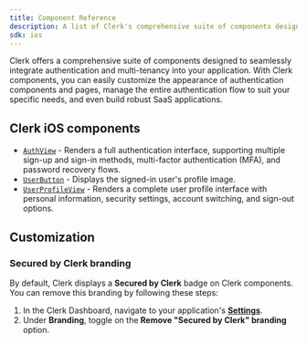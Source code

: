```yaml
---
title: Component Reference
description: A list of Clerk's comprehensive suite of components designed to seamlessly integrate authentication and multi-tenancy into your application.
sdk: ios
---
```


Clerk offers a comprehensive suite of components designed to seamlessly integrate authentication and multi-tenancy into your application. With Clerk components, you can easily customize the appearance of authentication components and pages, manage the entire authentication flow to suit your specific needs, and even build robust SaaS applications.

## Clerk iOS components

- [`AuthView`](/docs/reference/components/authentication/auth-view) - Renders a full authentication interface, supporting multiple sign-up and sign-in methods, multi-factor authentication (MFA), and password recovery flows.
- [`UserButton`](/docs/reference/components/user/user-button) - Displays the signed-in user's profile image.
- [`UserProfileView`](/docs/reference/components/user/user-profile-view) - Renders a complete user profile interface with personal information, security settings, account switching, and sign-out options.

## Customization

<Include src="_partials/ios/customization" />

### Secured by Clerk branding

<Include src="_partials/feature-not-free-callout" />

By default, Clerk displays a **Secured by Clerk** badge on Clerk components. You can remove this branding by following these steps:

1. In the Clerk Dashboard, navigate to your application's [**Settings**](https://dashboard.clerk.com/~/settings).
1. Under **Branding**, toggle on the **Remove "Secured by Clerk" branding** option.

<Include src="_partials/help" />
